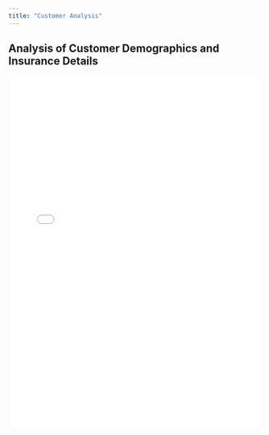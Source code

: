 ```yaml
---
title: "Customer Analysis"
---
```


## Analysis of Customer Demographics and Insurance Details

`<iframe height="700" width="100%" frameborder="no" src="`{=html}<https://doah240315-2.shinyapps.io/app-2/>`"</iframe>`{=html}
